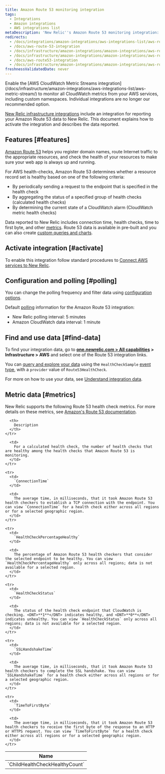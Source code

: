 ```yaml
---
title: Amazon Route 53 monitoring integration
tags:
  - Integrations
  - Amazon integrations
  - AWS integrations list
metaDescription: 'New Relic''s Amazon Route 53 monitoring integration: how to activate it and a description of the data reported.'
redirects:
  - /docs/integrations/amazon-integrations/aws-integrations-list/aws-route-53-monitoring-integration
  - /docs/aws-route-53-integration
  - /docs/infrastructure/amazon-integrations/amazon-integrations/aws-route-53-integration
  - /docs/infrastructure/amazon-integrations/amazon-integrations/aws-route53-monitoring-integration
  - /docs/aws-route53-integration
  - /docs/infrastructure/amazon-integrations/amazon-integrations/aws-route-53-monitoring-integration
freshnessValidatedDate: never
---
```


<Callout variant="important">
  Enable the [AWS CloudWatch Metric Streams integration](/docs/infrastructure/amazon-integrations/aws-integrations-list/aws-metric-stream/) to monitor all CloudWatch metrics from your AWS services, including custom namespaces. Individual integrations are no longer our recommended option.
</Callout>

[New Relic infrastructure integrations](/docs/infrastructure/integrations-getting-started/getting-started/introduction-infrastructure-integrations) include an integration for reporting your Amazon Route 53 data to New Relic. This document explains how to activate the integration and describes the data reported.

## Features [#features]

[Amazon Route 53](https://aws.amazon.com/route53/) helps you register domain names, route Internet traffic to the appropriate resources, and check the health of your resources to make sure your web app is always up and running.

For AWS health-checks, Amazon Route 53 determines whether a resource record set is healthy based on one of the following criteria:

* By periodically sending a request to the endpoint that is specified in the health check
* By aggregating the status of a specified group of health checks (calculated health checks)
* By determining the current state of a CloudWatch alarm (CloudWatch metric health checks)

Data reported to New Relic includes connection time, health checks, time to first byte, and other [metrics](#metrics). Route 53 data is available in pre-built <InlinePopover type="dashboards" /> and you can also create [custom queries and charts](/docs/infrastructure/integrations-getting-started/getting-started/use-integration-data-new-relic-insights).

## Activate integration [#activate]

To enable this integration follow standard procedures to [Connect AWS services to New Relic](/docs/infrastructure/infrastructure-integrations/getting-started/connect-aws-integrations-infrastructure).

## Configuration and polling [#polling]

You can change the polling frequency and filter data using [configuration options](/docs/integrations/new-relic-integrations/getting-started/configure-polling-frequency-data-collection-cloud-integrations).

Default [polling](/docs/infrastructure/amazon-integrations/aws-integrations-list/aws-polling-intervals-infrastructure-integrations) information for the Amazon Route 53 integration:

* New Relic polling interval: 5 minutes
* Amazon CloudWatch data interval: 1 minute

## Find and use data [#find-data]

To find your integration data, go to <DNT>**[one.newrelic.com > All capabilities](https://one.newrelic.com/all-capabilities) > Infrastructure > AWS**</DNT> and select one of the Route 53 integration links.

You can [query and explore your data](/docs/using-new-relic/data/understand-data/query-new-relic-data) using the `HealthCheckSample` [event type](/docs/data-apis/understand-data/new-relic-data-types/#event-data), with a `provider` value of `Route53HealthCheck`.

For more on how to use your data, see [Understand integration data](/docs/infrastructure/integrations/find-use-infrastructure-integration-data).

## Metric data [#metrics]

New Relic supports the following Route 53 health check metrics. For more details on these metrics, see [Amazon's Route 53 documentation](http://docs.aws.amazon.com/AmazonCloudWatch/latest/monitoring/r53-metricscollected_shared.html).

<table>
  <thead>
    <tr>
      <th style={{ width: "315px" }}>
        Name
      </th>

      <th>
        Description
      </th>
    </tr>
  </thead>

  <tbody>
    <tr>
      <td>
        `ChildHealthCheckHealthyCount`
      </td>

      <td>
        For a calculated health check, the number of health checks that are healthy among the health checks that Amazon Route 53 is monitoring.
      </td>
    </tr>

    <tr>
      <td>
        `ConnectionTime`
      </td>

      <td>
        The average time, in milliseconds, that it took Amazon Route 53 health checkers to establish a TCP connection with the endpoint. You can view `ConnectionTime` for a health check either across all regions or for a selected geographic region.
      </td>
    </tr>

    <tr>
      <td>
        `HealthCheckPercentageHealthy`
      </td>

      <td>
        The percentage of Amazon Route 53 health checkers that consider the selected endpoint to be healthy. You can view `HealthCheckPercentageHealthy` only across all regions; data is not available for a selected region.
      </td>
    </tr>

    <tr>
      <td>
        `HealthCheckStatus`
      </td>

      <td>
        The status of the health check endpoint that CloudWatch is checking. <DNT>**1**</DNT> indicates healthy, and <DNT>**0**</DNT> indicates unhealthy. You can view `HealthCheckStatus` only across all regions; data is not available for a selected region.
      </td>
    </tr>

    <tr>
      <td>
        `SSLHandshakeTime`
      </td>

      <td>
        The average time, in milliseconds, that it took Amazon Route 53 health checkers to complete the SSL handshake. You can view `SSLHandshakeTime` for a health check either across all regions or for a selected geographic region.
      </td>
    </tr>

    <tr>
      <td>
        `TimeToFirstByte`
      </td>

      <td>
        The average time, in milliseconds, that it took Amazon Route 53 health checkers to receive the first byte of the response to an HTTP or HTTPS request. You can view `TimeToFirstByte` for a health check either across all regions or for a selected geographic region.
      </td>
    </tr>
  </tbody>
</table>
